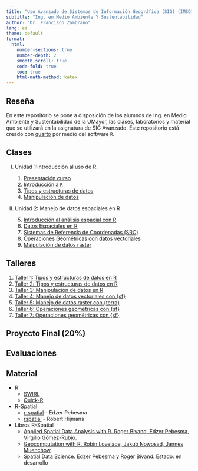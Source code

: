```yaml
---
title: "Uso Avanzado de Sistemas de Información Geográfica (SIG) (IMSD1025)"
subtitle: "Ing. en Medio Ambiente Y Sustentabilidad"
author: "Dr. Francisco Zambrano"
lang: es
theme: default
format:
  html:
    number-sections: true
    number-depth: 2
    smooth-scroll: true
    code-fold: true
    toc: true
    html-math-method: katex
---
```


## Reseña

En este repositorio se pone a disposición de los alumnos de Ing. en Medio Ambiente y Sustentabilidad de la UMayor, las clases, laboratorios y material que se utilizará en la asignatura de SIG Avanzado. Este repositorio está creado con [quarto](https://quarto.org/) por medio del software `R`.

## Clases

I) Unidad 1:Introducción al uso de R.
    
    1) [Presentación curso](Clase1/slides_clase11.html)  
    2) [Introducción a `R`](Clase1/slides_clase12.html)   
    3) [Tipos y estructuras de datos](Clase1/slides_clase13.html)
    4) [Manipulación de datos](Clase2/slides_clase21.html)
II) Unidad 2: Manejo de datos espaciales en R
    5) [Introducción al análisis espacial con R](Clase3/slides_clase31.html)
    6) [Datos Espaciales en R](Clase3/slides_clase32.html)
    7) [Sistemas de Referencia de Coordenadas (SRC)](Clase4/slides_SRC.html) 
    8) [Operaciones Geométricas con datos vectoriales](Clase4/slides_operaciones_vectoriales.html)
    9) [Maipulación de datos raster](Clase5/slides_manipulacion_rasters.html)
<!--     10) [Creación de mapas con {tmap}](Clase6/slides_mapas_con_tmap.html) -->
    
## Talleres

1) [Taller 1: Tipos y estructuras de datos en R](Talleres/Taller1_v2/Ejercicios_R-base.html)
2) [Taller 2: Tipos y estructuras de datos en R](Talleres/Taller2_2023/taller2_rbase.html)
3) [Taller 3: Manipulación de datos en R](Talleres/taller3_2024/taller3.html)
4) [Taller 4: Manejo de datos vectoriales con {sf}](Talleres/taller4_2024/taller4.html)
5) [Taller 5: Manejo de datos raster con {terra}](Talleres/taller5_2024/taller5.html)
6) [Taller 6: Operaciones geométricas con {sf}](Talleres/taller6_2024/taller6.html)
7) [Taller 7: Operaciones geométricas con {sf}](Talleres/Taller7_2024/taller7.html)

## Proyecto Final (20%)

<!-- - [Preparación de datos para MDE](proyecto_final/proyecto_final.html) -->

<!-- 
2) [Taller 2: Datos climáticos en R](Talleres/Taller2/Taller2.html)
3) [Taller 3: Datos vectoriales con {sf}](Talleres/Taller3/Taller3.html)
4) [Taller 4: Operaciones geométricas con {sf}](Talleres/Taller4/Taller4.html)
5) [Taller 5: Datos raster con {terra}](Talleres/Taller5/Taller5.html)
6) [Taller 6: Creación de mapas con {tmap}](Talleres/Taller6/Taller6.html)
7) [Taller recuperativo: R como SIG](Talleres/Taller_recuperativo/Taller_recuperativo.html)
-->

## Evaluaciones

<!-- 1) Evaluación 1: -->
<!--     + [Solución](Evaluaciones/Eva1_2023/evaluacion1.html) -->
<!--     + [Tipo 1](Evaluaciones/Eva1_2023/evaluacion1_forma1.html) -->
<!--     + [Tipo 2](Evaluaciones/Eva1_2023/evaluacion1_forma2.html) -->
<!--     + [Tipo 3](Evaluaciones/Eva1_2023/evaluacion1_forma3.html) -->
<!--     + [Tipo 4](Evaluaciones/Eva1_2023/evaluacion1_forma4.html) -->
<!--     + [Tipo 5](Evaluaciones/Eva1_2023/evaluacion1_forma5.html) -->
<!-- 2) [Evaluación 2](Evaluaciones/Eva2_2023/Eva2.html) -->
<!-- 3) [Evaluación recuperativa](Evaluaciones/Eva_recu_2023/Eva_recu.html) -->
<!-- 4) [Examen](Evaluaciones/Examen_2023/examen.html) -->

## Material

- R
  - [SWIRL](https://swirlstats.com/)
  - [Quick-R](https://www.statmethods.net/)

- R-Spatial
  - [r-spatial](https://www.r-spatial.org/) - Edzer Pebesma
  - [rspatial](https://www.rspatial.org/) - Robert Hijmans

- Libros R-Spatial
  - [Applied Spatial Data Analysis with R. Roger Bivand, Edzer Pebesma, Virgilio Gómez-Rubio.](http://gis.humboldt.edu/OLM/r/Spatial%20Analysis%20With%20R.pdf)
  - [Geocomputation with R. Robin Lovelace, Jakub Nowosad, Jannes Muenchow](https://geocompr.robinlovelace.net/)
  - [Spatial Data Science](https://keen-swartz-3146c4.netlify.app/). Edzer Pebesma y Roger Bivand. Estado: en desarrollo
  

